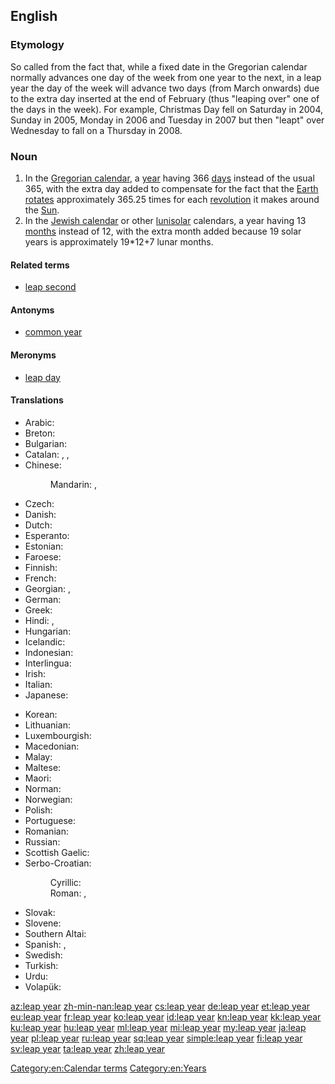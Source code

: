 ==English==
{{wikipedia}}

===Etymology===
So called from the fact that, while a fixed date in the Gregorian calendar normally advances one day of the week from one year to the next, in a leap year the day of the week will advance two days (from March onwards) due to the extra day inserted at the end of February (thus "leaping over" one of the days in the week). For example, Christmas Day fell on Saturday in 2004, Sunday in 2005, Monday in 2006 and Tuesday in 2007 but then "leapt" over Wednesday to fall on a Thursday in 2008.

===Noun===
{{en-noun|head=[[leap]] [[year]]}}

# In the [[Gregorian calendar]], a [[year]] having 366 [[day]]s instead of the usual 365, with the extra day added to compensate for the fact that the [[Earth]] [[rotate]]s approximately 365.25 times for each [[revolution]] it makes around the [[Sun]].
# In the [[Jewish calendar]] or other [[lunisolar]] calendars, a year having 13 [[month]]s instead of 12, with the extra month added because 19 solar years is approximately 19*12+7 lunar months.

====Related terms====
* [[leap second]]

====Antonyms====
* [[common year]]

====Meronyms====
* [[leap day]]

====Translations====
{{trans-top|366-day year in the Gregorian calendar}}
* Arabic: {{t|ar|سَنَة كَبِيسَة|tr=sanat kabīsa}}
* Breton: {{t|br|bloavezh bizeost|m}}
* Bulgarian: {{t|bg|високосна година|f|sc=Cyrl}}
* Catalan: {{t|ca|any de traspàs|m}}, {{t|ca|any bixest|m}}, {{t|ca|any bissextil|m}}
* Chinese:
*: Mandarin: {{t|cmn|閏年|sc=Hani}}, {{t+|cmn|闰年|tr=rùnnián|sc=Hani}}
* Czech: {{t+|cs|přestupný rok|m}}
* Danish: {{t+|da|skudår|n}}
* Dutch: {{t+|nl|schrikkeljaar|n}}
* Esperanto: {{t|eo|superjaro}}
* Estonian: {{t|et|liigaasta}}
* Faroese: {{t|fo|leypár|n}}
* Finnish: {{t+|fi|karkausvuosi}}
* French: {{t+|fr|année bissextile|f}}
* Georgian: {{t|ka|ნაკიანი წელიწადი|sc=Geor}}, {{t|ka|ნაკიანი წელი|sc=Geor}}
* German: {{t+|de|Schaltjahr|n}}
* Greek: {{t|el|δίσεκτο έτος|n|sc=Grek}}
* Hindi: {{t|hi|अधिवर्ष|tr=adhivarša|sc=Deva}}, {{t|hi|लीप वर्ष|tr=līp varša|sc=Deva}}
* Hungarian: {{t+|hu|szökőév}}
* Icelandic: {{t|is|hlaupár|n}}
* Indonesian: {{t+|id|tahun kabisat}}
* Interlingua: {{t|ia|anno bissextil}}
* Irish: {{t|ga|bliain bhisigh|f}}
* Italian: {{t|it|anno bisestile|m}}
* Japanese: {{t|ja|閏年|tr=[[うるうどし]], urū-doshi|sc=Jpan}}
{{trans-mid}}
* Korean: {{t+|ko|윤년|tr=[[閏年]], yunnyeon|sc=Kore}}
* Lithuanian: {{t|lt|keliamieji metai|m-p}}
* Luxembourgish: {{t|lb|Schaltjoer|n}}
* Macedonian: {{t|mk|престапна година|f|sc=Cyrl}}
* Malay: {{t|ms|tahun lompat}}
* Maltese: {{t|mt|sena bisestili}}
* Maori: {{t|mi|tau kuhurangi}}
* Norman: {{t|nrf|année bissextile|f}}
* Norwegian: {{t|no|skuddår|n}}
* Polish: {{t+|pl|rok przestępny|m-in}}
* Portuguese: {{t+|pt|ano bissexto|m}}
* Romanian: {{t+|ro|an bisect}}
* Russian: {{t+|ru|високо́сный год|m}}
* Scottish Gaelic: {{t|gd|bliadhna-leum|f}}
* Serbo-Croatian:
*: Cyrillic: {{t|sh|преступна година|f|sc=Cyrl}}
*: Roman: {{t|sh|prestupna godina|f}}, {{t|sh|prijestupna godina|f}}
* Slovak: {{t|sk|priestupný rok|m}}
* Slovene: {{t+|sl|prestopno leto|n}}
* Southern Altai: {{t|alt|кату јыл|tr=katu cıl}}
* Spanish: {{t+|es|bisiesto|m}}, {{t+|es|año bisiesto|m}}
* Swedish: {{t+|sv|skottår|n}}
* Turkish: {{t+|tr|artık yıl}}
* Urdu: {{t|ur|سال کبیسہ|tr=sāl kabīsa}}
* Volapük: {{t+|vo|vüpladotayel}}
{{trans-bottom}}

[[Category:en:Calendar terms]]
[[Category:en:Years]]

[[az:leap year]]
[[zh-min-nan:leap year]]
[[cs:leap year]]
[[de:leap year]]
[[et:leap year]]
[[eu:leap year]]
[[fr:leap year]]
[[ko:leap year]]
[[id:leap year]]
[[kn:leap year]]
[[kk:leap year]]
[[ku:leap year]]
[[hu:leap year]]
[[ml:leap year]]
[[mi:leap year]]
[[my:leap year]]
[[ja:leap year]]
[[pl:leap year]]
[[ru:leap year]]
[[sq:leap year]]
[[simple:leap year]]
[[fi:leap year]]
[[sv:leap year]]
[[ta:leap year]]
[[zh:leap year]]